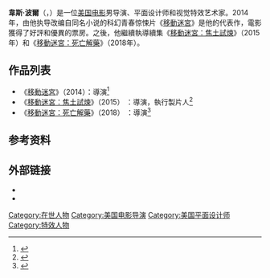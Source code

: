 {{noteTA
|T=zh-hk:韋斯·保;zh-tw:威斯·柏;zh-cn:韦斯·鲍尔;
|G1=Movie
|G2=Show
|1=zh:韋斯·波爾;zh-hk:韋斯·保;zh-tw:威斯·柏;zh-cn:韦斯·鲍尔;
}}
{{Infobox entertainer
|type         = 導演
|name         = 韋斯·波爾
|foreignname  = Wes Ball
|image        = Wes Ball (14758598956).jpg
|alt          =
|caption      = 2014年7月，波爾在[[聖地亞哥國際動漫展|聖地亞哥國際動漫展]]上
|birth_name   = 
|birth_date   = {{birth date and age|1980|10|28}}
|birth_place  = {{USA}}
|nationality  = {{USA}}
|occupation   = 导演，视觉特效艺术家，畫面設計師
|yearsactive  = 
|spouse       =
|children     = 
}}
{{中文譯名
| english   = Wes Ball
| putonghua = 韦斯·鲍尔
| taiwan    = 威斯·柏
| cantonese = 韋斯·保
}}
'''韋斯·波爾'''（{{lang-en|Wes Ball}}，{{bd|1980年|10月28日}}）是一位[[美国电影|美国电影]]男导演、平面设计师和视觉特效艺术家。2014年，由他执导改编自同名小说的科幻青春惊悚片《[[移動迷宮_(電影)|移動迷宮]]》是他的代表作，電影獲得了好評和優異的票房。之後，他繼續執導續集《[[移動迷宮：焦土試煉|移動迷宮：焦土試煉]]》（2015年）和《[[移動迷宮：死亡解藥|移動迷宮：死亡解藥]]》（2018年）。

==作品列表==
*《[[移動迷宮_(電影)|移動迷宮]]》（2014）：導演<ref>{{cite web|url=http://variety.com/2014/film/reviews/film-review-the-maze-runner-1201301782/|title=Film Review: ‘The Maze Runner’|accessdate=2014-09-14|first=Ella|last=Taylor|date=2014-09-09|work=[[Variety_(magazine)|Variety]]|deadurl=no|archive-date=2016-06-08|archive-url=https://web.archive.org/web/20160608083621/http://variety.com/2014/film/reviews/film-review-the-maze-runner-1201301782/}}</ref>
*《[[移動迷宮：焦土試煉|移動迷宮：焦土試煉]]》（2015） ：導演，執行製片人<ref>{{Cite web |url=http://collider.com/maze-runner-sequel-movie-scorch-trials/ |title=Fox Hires Writer to Start Work on MAZE RUNNER Sequel THE SCORCH TRIALS |last=Chitwood |first=Adam |date=2013-10-11 |publisher=Collider |accessdate=2013-10-11 |archive-date=2017-07-31 |archive-url=https://web.archive.org/web/20170731074256/http://collider.com/maze-runner-sequel-movie-scorch-trials/ |dead-url=no }}</ref>
*《[[移動迷宮：死亡解藥|移動迷宮：死亡解藥]]》（2018） ：導演<ref>{{cite web|last1=McNary|first1=Dave|last2=Chi|first2=Paul|url=http://variety.com/2015/film/news/wes-ball-directing-maze-runner-3-1201595243/|title=Wes Ball Returning to Direct Third ‘Maze Runner’|publisher=[[Variety_(magazine)|Variety]]|date=2015-09-16|accessdate=2015-09-17|archive-date=2015-09-17|archive-url=https://web.archive.org/web/20150917132443/http://variety.com/2015/film/news/wes-ball-directing-maze-runner-3-1201595243/|dead-url=no}}</ref>

==参考资料==
{{reflist}}

==外部链接==
*{{IMDb name|id=1226871}}
*{{Twitter|wesball}}

{{Authority control}}
{{DEFAULTSORT:Ball, Wes}}
[[Category:在世人物|Category:在世人物]]
[[Category:美国电影导演|Category:美国电影导演]]
[[Category:美国平面设计师|Category:美国平面设计师]]
[[Category:特效人物|Category:特效人物]]